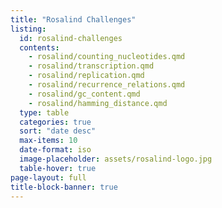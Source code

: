 ```yaml
---
title: "Rosalind Challenges"
listing:
  id: rosalind-challenges
  contents: 
    - rosalind/counting_nucleotides.qmd
    - rosalind/transcription.qmd
    - rosalind/replication.qmd
    - rosalind/recurrence_relations.qmd
    - rosalind/gc_content.qmd
    - rosalind/hamming_distance.qmd
  type: table
  categories: true
  sort: "date desc"
  max-items: 10
  date-format: iso
  image-placeholder: assets/rosalind-logo.jpg
  table-hover: true
page-layout: full
title-block-banner: true
--- 
```


::: {#rosalind-challenges}
:::